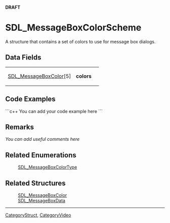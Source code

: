 '''DRAFT'''

<!-- #*^*^*^*^*See http://wiki.libsdl.org/moin.cgi/SGStructures for details on editing this page*^*^*^*^* -->


= SDL_MessageBoxColorScheme =
A structure that contains a set of colors to use for message box dialogs.




== Data Fields ==
{|
|[[SDL_MessageBoxColor]][5]
|'''colors'''
| 
|}

<!-- #Fill in the above table per the Style Guide, then delete this comment. -->


== Code Examples ==
```c++
You can add your code example here
```

<!-- #Leave this section as-is unless you have a code example to put in.  In that case, replace You can add your code example here with your code example following the Style Guide instructions.  Leave the rest of the markup alone and delete this comment. -->


== Remarks ==
''You can add useful comments here''

<!-- #Leave this section as-is unless you have a remark to put in.  In that case, replace ''You can add useful comments here'' with your remark(s) following the Style Guide instructions.  Leave the rest of the markup alone and delete this comment. -->


== Related Enumerations ==
:[[SDL_MessageBoxColorType]]
<!-- #Remove this section if empty -->

== Related Structures ==
:[[SDL_MessageBoxColor]]
:[[SDL_MessageBoxData]]
<!-- #Remove this section if empty -->

----
[[CategoryStruct]], [[CategoryVideo]]
<!-- #See the Style Guide for instructions on editing the footer. -->
